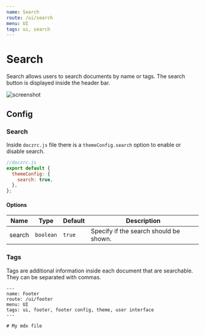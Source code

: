 ```yaml
---
name: Search
route: /ui/search
menu: UI
tags: ui, search
---
```



# Search

Search allows users to search documents by name or tags. The search button is displayed inside the header bar.

<img src={screenshot} alt="screenshot" />

## Config

### Search

Inside `doczrc.js` file there is a `themeConfig.search` option to enable or disable search.

```js
//doczrc.js
export default {
  themeConfig: {
    search: true,
  },
};
```

#### Options

| Name   | Type      | Default | Description                            |
| ------ | --------- | ------- | -------------------------------------- |
| search | `boolean` | `true`  | Specify if the search should be shown. |

### Tags

Tags are additional information inside each document that are searchable. They can be separated with commas.

```mdx
---
name: Footer
route: /ui/footer
menu: UI
tags: ui, footer, footer config, theme, user interface
---

# My mdx file
```

